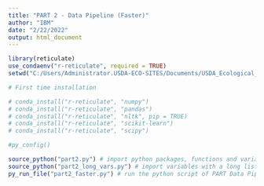 ---
title: "PART 2 - Data Pipeline (Faster)"
author: "IBM"
date: "2/22/2022"
output: html_document
---
```{r}
library(reticulate)
use_condaenv("r-reticulate", required = TRUE)
setwd("C:/Users/Administrator.USDA-ECO-SITES/Documents/USDA_Ecological_Sites/Obj_1_Data_Pipeline_reticulate/")

# First time installation

# conda_install("r-reticulate", "numpy")
# conda_install("r-reticulate", "pandas")
# conda_install("r-reticulate", "nltk", pip = TRUE)
# conda_install("r-reticulate", "scikit-learn")
# conda_install("r-reticulate", "scipy")

#py_config()
```

```{r}
source_python("part2.py") # import python packages, functions and variables
source_python("part2_long_vars.py") # import variables with a long list of values
py_run_file("part2_faster.py") # run the python script of PART Data Pipeline

```